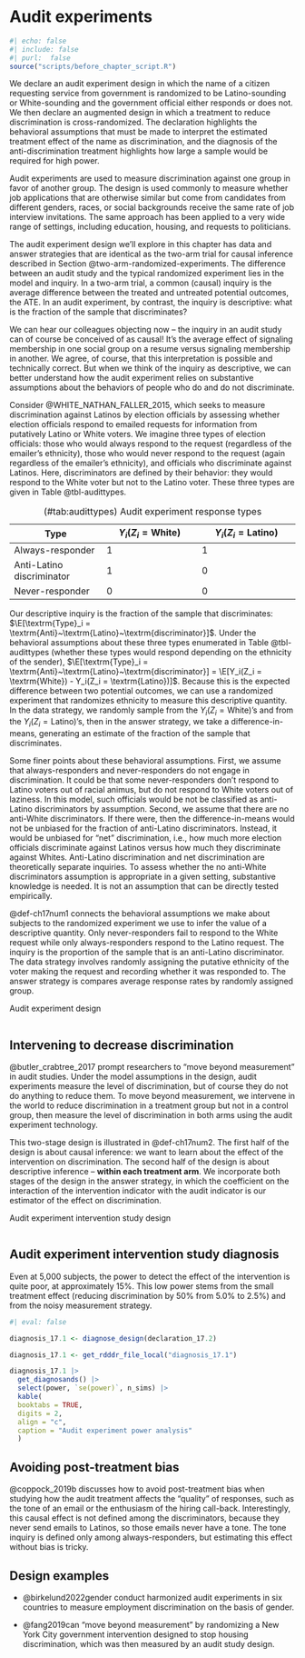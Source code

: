 # Audit experiments 

```r
#| echo: false
#| include: false
#| purl:  false
source("scripts/before_chapter_script.R")
```

::: {.ddbox}
We declare an audit experiment design in which the name of a citizen requesting service from government is randomized to be Latino-sounding or White-sounding and the government official either responds or does not. We then declare an augmented design in which a treatment to reduce discrimination is cross-randomized. The declaration highlights the behavioral assumptions that must be made to interpret the estimated treatment effect of the name as discrimination, and the diagnosis of the anti-discrimination treatment highlights how large a sample would be required for high power.
:::

Audit experiments are used to measure discrimination against one group in favor of another group. The design is used commonly to measure whether job applications that are otherwise similar but come from candidates from different genders, races, or social backgrounds receive the same rate of job interview invitations. The same approach has been applied to a very wide range of settings, including education, housing, and requests to politicians.

The audit experiment design we'll explore in this chapter has data and answer strategies that are identical as the two-arm trial for causal inference described in Section @two-arm-randomized-experiments. The difference between an audit study and the typical randomized experiment lies in the model and inquiry. In a two-arm trial, a common (causal) inquiry is the average difference between the treated and untreated potential outcomes, the ATE. In an audit experiment, by contrast, the inquiry is descriptive: what is the fraction of the sample that discriminates?

We can hear our colleagues objecting now -- the inquiry in an audit study can of course be conceived of as causal! It's the average effect of signaling membership in one social group on a resume versus signaling membership in another. We agree, of course, that this interpretation is possible and technically correct. But when we think of the inquiry as descriptive, we can better understand how the audit experiment relies on substantive assumptions about the behaviors of people who do and do not discriminate.

Consider @WHITE_NATHAN_FALLER_2015, which seeks to measure discrimination against Latinos by election officials by assessing whether election officials respond to emailed requests for information from putatively Latino or White voters. We imagine three types of election officials: those who would always respond to the request (regardless of the emailer's ethnicity), those who would never respond to the request (again regardless of the emailer's ethnicity), and officials who discriminate against Latinos. Here, discriminators are defined by their behavior: they would respond to the White voter but not to the Latino voter. These three types are given in Table @tbl-audittypes. 


| Type                       | $Y_i(Z_i = \textrm{White})$ | $Y_i(Z_i = \textrm{Latino})$ |
|----------------------------|-----------------------------|------------------------------|
| Always-responder           | 1                           | 1                            |
| Anti-Latino discriminator  | 1                           | 0                            |
| Never-responder            | 0                           | 0                            |

Table: (\#tab:audittypes) Audit experiment response types 

Our descriptive inquiry is the fraction of the sample that discriminates: $\E[\textrm{Type}_i = \textrm{Anti}~\textrm{Latino}~\textrm{discriminator}]$. Under the behavioral assumptions about these three types enumerated in Table @tbl-audittypes (whether these types would respond depending on the ethnicity of the sender), $\E[\textrm{Type}_i = \textrm{Anti}~\textrm{Latino}~\textrm{discriminator}] = \E[Y_i(Z_i = \textrm{White}) - Y_i(Z_i = \textrm{Latino})]$. Because this is the expected difference between two potential outcomes, we can use a randomized experiment that randomizes ethnicity to measure this descriptive quantity. In the data strategy, we randomly sample from the $Y_i(Z_i = \textrm{White})$'s and from the $Y_i(Z_i = \textrm{Latino})$'s, then in the answer strategy, we take a difference-in-means, generating an estimate of the fraction of the sample that discriminates.

Some finer points about these behavioral assumptions. First, we assume that always-responders and never-responders do not engage in discrimination. It could be that some never-responders don't respond to Latino voters out of racial animus, but do not respond to White voters out of laziness. In this model, such officials would be not be classified as anti-Latino discriminators by assumption. Second, we assume that there are no anti-White discriminators. If there were, then the difference-in-means would not be unbiased for the fraction of anti-Latino discriminators. Instead, it would be unbiased for "net" discrimination, i.e., how much more election officials discriminate against Latinos versus how much they discriminate against Whites. Anti-Latino discrimination and net discrimination are theoretically separate inquiries. To assess whether the no anti-White discriminators assumption is appropriate in a given setting, substantive knowledge is needed. It is not an assumption that can be directly tested empirically.

@def-ch17num1 connects the behavioral assumptions we make about subjects to the randomized experiment we use to infer the value of a descriptive quantity. Only never-responders fail to respond to the White request while only always-responders respond to the Latino request. The inquiry is the proportion of the sample that is an anti-Latino discriminator. The data strategy involves randomly assigning the putative ethnicity of the voter making the request and recording whether it was responded to. The answer strategy is compares average response rates by randomly assigned group.

::: {#def-ch17num1 .declaration} 

Audit experiment design

```r
```

:::

## Intervening to decrease discrimination

@butler_crabtree_2017 prompt researchers to "move beyond measurement" in audit studies. Under the model assumptions in the design, audit experiments measure the level of discrimination, but of course they do not do anything to reduce them. To move beyond measurement, we intervene in the world to reduce discrimination in a treatment group but not in a control group, then measure the level of discrimination in both arms using the audit experiment technology. 

This two-stage design is illustrated in @def-ch17num2. The first half of the design is about causal inference: we want to learn about the effect of the intervention on discrimination. The second half of the design is about descriptive inference -- **within each treatment arm**. We incorporate both stages of the design in the answer strategy, in which the coefficient on the interaction of the intervention indicator with the audit indicator is our estimator of the effect on discrimination.

::: {#def-ch17num2 .declaration} 

Audit experiment intervention study design

```r
```

:::


::: {#lem-ch17num1} 

## Audit experiment intervention study diagnosis

Even at 5,000 subjects, the power to detect the effect of the intervention is quite poor, at approximately 15%. This low power stems from the small treatment effect (reducing discrimination by 50% from 5.0% to 2.5%) and from the noisy measurement strategy. 

```r
#| eval: false

diagnosis_17.1 <- diagnose_design(declaration_17.2)
```

```r
diagnosis_17.1 <- get_rdddr_file_local("diagnosis_17.1")
```

```r
diagnosis_17.1 |> 
  get_diagnosands() |>
  select(power, `se(power)`, n_sims) |> 
  kable(
  booktabs = TRUE,
  digits = 2,
  align = "c",
  caption = "Audit experiment power analysis"
  )
```

:::


## Avoiding post-treatment bias

@coppock_2019b discusses how to avoid post-treatment bias when studying how the audit treatment affects the "quality" of responses, such as the tone of an email or the enthusiasm of the hiring call-back. Interestingly, this causal effect is not defined among the discriminators, because they never send emails to Latinos, so those emails never have a tone. The tone inquiry is defined only among always-responders, but estimating this effect without bias is tricky.

## Design examples

- @birkelund2022gender conduct harmonized audit experiments in six countries to measure employment discrimination on the basis of gender.

- @fang2019can "move beyond measurement" by randomizing a New York City government intervention designed to stop housing discrimination, which was then measured by an audit study design.





